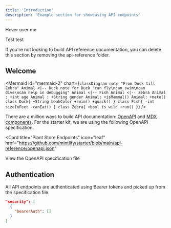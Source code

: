 ```yaml
---
title: 'Introduction'
description: 'Example section for showcasing API endpoints'
---
```


<Tooltip tip="This is a tooltip!">Hover over me</Tooltip>

Test test

<Note>
  If you're not looking to build API reference documentation, you can delete
  this section by removing the api-reference folder.
</Note>

## Welcome

<Mermaid
  id="mermaid-2"
  chart={`
  classDiagram
      note "From Duck till Zebra"
      Animal <|-- Duck
      note for Duck "can fly\ncan swim\ncan dive\ncan help in debugging"
      Animal <|-- Fish
      Animal <|-- Zebra
      Animal : +int age
      Animal : +String gender
      Animal: +isMammal()
      Animal: +mate()
      class Duck{
          +String beakColor
          +swim()
          +quack()
      }
      class Fish{
          -int sizeInFeet
          -canEat()
      }
      class Zebra{
          +bool is_wild
          +run()
      }
`}
/>

There are a million ways to build API documentation: [OpenAPI](https://mintlify.com/docs/api-playground/openapi/setup) and [MDX components](https://mintlify.com/docs/api-playground/mdx/configuration). For the starter kit, we are using the following OpenAPI specification.

<Card
  title="Plant Store Endpoints"
  icon="leaf"
  href="https://github.com/mintlify/starter/blob/main/api-reference/openapi.json"
>
  View the OpenAPI specification file
</Card>

## Authentication

All API endpoints are authenticated using Bearer tokens and picked up from the specification file.

```json
"security": [
  {
    "bearerAuth": []
  }
]
```

